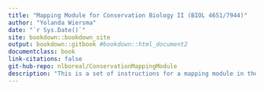 ```yaml
--- 
title: "Mapping Module for Conservation Biology II (BIOL 4651/7944)"
author: "Yolanda Wiersma"
date: "`r Sys.Date()`"
site: bookdown::bookdown_site
output: bookdown::gitbook #bookdown::html_document2
documentclass: book
link-citations: false
git-hub-repo: nlboreal/ConservationMappingModule
description: "This is a set of instructions for a mapping module in the BIOL 4651/7944 Conservation in Practice Course"
---
```

